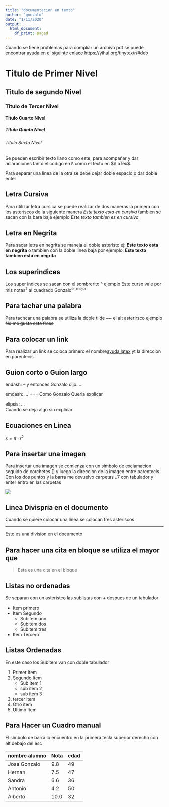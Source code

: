 ```yaml
---
title: "documentacion en texto"
author: "gonzalo"
date: "1/11/2020"
output:
  html_document:
    df_print: paged
---
```


Cuando se tiene problemas para compliar un archivo pdf se puede encontrar ayuda en el siguinte enlace  https://yihui.org/tinytex/r/#deb

# Titulo de Primer Nivel

## Titulo de segundo Nivel

### Titulo de Tercer Nivel

#### Titulo Cuarto Nivel

##### Titulo Quinto Nivel

###### Titulo Sexto Nivel

Se pueden escribir texto llano como este, para acompañar y dar aclaraciones tanto el codigo en  `R` como el texto en  $\LaTex$.  

Para separar una linea de la otra se debe dejar doble espacio o dar doble enter

## Letra Cursiva

Para utilizar letra cursica  se  puede realizar de dos maneras la primera con los asteriscos de la siguiente manera *Este texto esta en cursiva* tambien se sacan con la bara baja ejemplo _Este texto tambien es en cursiva_

## Letra en Negrita

Para sacar letra en negrita se maneja el doble asteristo ej: **Este texto esta en negrita** o tambien con la doble linea baja por ejemplo: __Este texto tambien esta en negrita__

## Los superindices

Los super indices se sacan con el sombrerito ^  ejemplo  Este curso vale por mis notas^2^ al cuadrado  Gonzalo^el_mejor^

## Para tachar una palabra

Para tachcar una palabra se utiliza  la doble tilde ~~ el alt asterirsco ejemplo ~~No me gusta esta frase~~

## Para colocar un link 
 
Para realizar un link se coloca primero el nombre[ayuda latex](https://yihui.org/tinytex/r/#deb) yt la direccion en parentecis

## Guion corto o Guion largo

endash: -- y entonces Gonzalo dijo: ...

emdash: ... === Como Gonzalo Queria explicar

elipsis: ...  
Cuando se deja algo sin explicar

## Ecuaciones en Linea

$s = \pi\cdot r^2$

## Para insertar una imagen 

Para insertar una imagen se comienza con un simbolo de exclamacion seguido de corchetes [] y luego la direccion de la imagen entre parentecis
Con los dos puntos y la barra me devuelvo carpetas ..7 con tabulador y enter entro en las carpetas

![](../../r-basic/teoria/Imgs/dado.png)

## Linea Divispria en el documento

Cuando se quiere colocar una linea se colocan tres asteriscos

***
Esto es una division en el documento

## Para hacer una cita en bloque se utiliza el mayor que 

> Esta es una cita en el bloque

## Listas no ordenadas 

Se separan con un asteristco las sublistas con + despues de un tabulador

* Item primero
* Item Segundo
  + Subitem uno
  + Subitem dos
  + Subitem tres
* Item Tercero

## Listas Ordenadas

En este caso los Subitem van con doble tabulador

1. Primer Item
2. Segundo Item
    + Sub item 1
    + sub item 2
    + sub item 3
1. tercer item
1. Otro item
2. Ultimo Item

## Para Hacer un Cuadro manual

El simbolo de barra lo encuentro en la primera tecla superior derecho con alt debajo del esc

nombre alumno | Nota   |edad
--------------|--------|-----
Jose Gonzalo  | 9.8    | 49
Hernan        | 7.5    | 47
Sandra        | 6.6    | 36
Antonio       | 4.2    | 50
Alberto       |10.0    | 32







